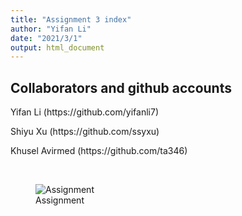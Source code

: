 ```yaml
---
title: "Assignment 3 index"
author: "Yifan Li"
date: "2021/3/1"
output: html_document
---
```


## Collaborators and github accounts


Yifan Li (https://github.com/yifanli7) 

Shiyu Xu (https://github.com/ssyxu)

Khusel Avirmed (https://github.com/ta346)

<br>

![Assignment](https://www.abassignmenthelp.com/img/banner-bg.png)